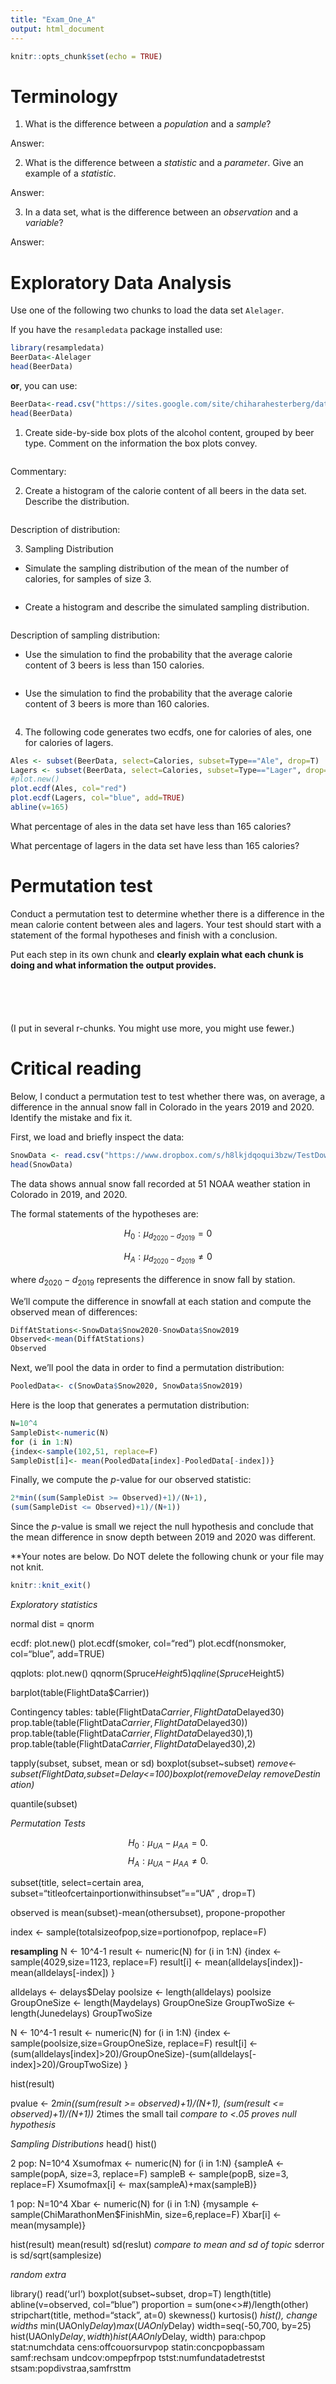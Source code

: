 ```yaml
---
title: "Exam_One_A"
output: html_document
---
```


```r
knitr::opts_chunk$set(echo = TRUE)
```





# Terminology
1. What is the difference between a *population* and a *sample*?

Answer: 


2. What is the difference between a *statistic* and a *parameter*.  Give an example of a *statistic*.

Answer:


3. In a data set, what is the difference between an *observation* and a *variable*?

Answer:



# Exploratory Data Analysis

Use one of the following two chunks to load the data set `Alelager`.

If you have the `resampledata` package installed use:

```r
library(resampledata)
BeerData<-Alelager
head(BeerData)
```

**or**, you can use:

```r
BeerData<-read.csv("https://sites.google.com/site/chiharahesterberg/data2/Alelager.csv")
head(BeerData)
```

1. Create side-by-side box plots of the alcohol content, grouped by beer type. Comment on the information the box plots convey.

```r

```

Commentary: 


2. Create a histogram of the calorie content of all beers in the data set. Describe the distribution.
```r

```

Description of distribution:

3.  Sampling Distribution
*	Simulate the sampling distribution of the mean of the number of calories, for samples of size 3.
		
```r

```



*	Create a histogram and describe the simulated sampling distribution.
		
```r

```


Description of sampling distribution:		
		
*	Use the simulation to find the probability that the average calorie content of 3 beers is less than 150 calories.
		
```r
```
		
* Use the simulation to find the probability that the average calorie content of 3 beers is more than 160 calories.
  
```r
```
  
  
4. The following code generates two ecdfs, one for calories of ales, one for calories of lagers. 
 
```r
Ales <- subset(BeerData, select=Calories, subset=Type=="Ale", drop=T)
Lagers <- subset(BeerData, select=Calories, subset=Type=="Lager", drop=T)
#plot.new()
plot.ecdf(Ales, col="red")
plot.ecdf(Lagers, col="blue", add=TRUE)
abline(v=165)
```

What percentage of ales in the data set have less than 165 calories? 

What percentage of lagers in the data set have less than 165 calories?


# Permutation test

Conduct a permutation test to determine whether there is a difference in the mean calorie content between ales and lagers. Your test should start with a statement of the formal hypotheses and finish with a conclusion.

Put each step in its own chunk and **clearly explain what each chunk is doing and what information the output provides.**

```r

```




```r

```



```r

```


```r

```



```r

```


(I put in several r-chunks.  You might use more, you might use fewer.)


# Critical reading

Below, I conduct a permutation test to test whether there was, on average, a difference in the annual snow fall in Colorado in the years 2019 and 2020.  Identify the mistake and fix it.

First, we load and briefly inspect the data:
```r
SnowData <- read.csv("https://www.dropbox.com/s/h8lkjdqoqui3bzw/TestDownload2.csv?dl=1")
head(SnowData)
```

The data shows annual snow fall recorded at 51 NOAA weather station in Colorado in 2019, and 2020. 


The formal statements of the hypotheses are:

$$H_0: \mu_{d_{2020}-d_{2019}}=0$$

$$H_A: \mu_{d_{2020}-d_{2019}}\neq 0$$

where $d_{2020}-d_{2019}$ represents the difference in snow fall by station. 

We'll compute the difference in snowfall at each station and compute the observed mean of differences:

```r
DiffAtStations<-SnowData$Snow2020-SnowData$Snow2019
Observed<-mean(DiffAtStations)
Observed
```

Next, we'll pool the data in order to find a permutation distribution:

```r
PooledData<- c(SnowData$Snow2020, SnowData$Snow2019)
```

Here is the loop that generates a permutation distribution:


```r
N=10^4
SampleDist<-numeric(N)
for (i in 1:N)
{index<-sample(102,51, replace=F)
SampleDist[i]<- mean(PooledData[index]-PooledData[-index])}
```



Finally, we compute the $p$-value for our observed statistic:

```r
2*min((sum(SampleDist >= Observed)+1)/(N+1),
(sum(SampleDist <= Observed)+1)/(N+1))
```

Since the $p$-value is small we reject the null hypothesis and conclude that the mean difference in snow depth between 2019 and 2020 was different.



**Your notes are below.  Do NOT delete the following chunk or your file may not knit.
```r
knitr::knit_exit()
```


*Exploratory statistics*

normal dist = qnorm

ecdf:
plot.new()
plot.ecdf(smoker, col="red")
plot.ecdf(nonsmoker, col="blue", add=TRUE)

qqplots:
plot.new()
qqnorm(Spruce$Height5)
qqline(Spruce$Height5)

barplot(table(FlightData$Carrier))

Contingency tables:
table(FlightData$Carrier, FlightData$Delayed30)
prop.table(table(FlightData$Carrier, FlightData$Delayed30))
prop.table(table(FlightData$Carrier, FlightData$Delayed30),1)
prop.table(table(FlightData$Carrier, FlightData$Delayed30),2)

tapply(subset, subset, mean or sd)
boxplot(subset~subset) *remove<-subset(FlightData,subset=Delay<=100)boxplot(remove$Delay~remove$Destination)*

quantile(subset)

*Permutation Tests*

$$H_0: \mu_{UA}-\mu_{AA}=0.$$
$$H_A: \mu_{UA}-\mu_{AA}\neq 0.$$

subset(title, select=certain area, subset="titleofcertainportionwithinsubset"=="UA" , drop=T)

observed is mean(subset)-mean(othersubset), propone-propother

index <- sample(totalsizeofpop,size=portionofpop, replace=F)

**resampling**
N <- 10^4-1
result <- numeric(N)
for (i in 1:N)
{index <- sample(4029,size=1123, replace=F)
result[i] <- mean(alldelays[index])-mean(alldelays[-index])
} 

alldelays <- delays$Delay
poolsize <- length(alldelays)
poolsize
GroupOneSize <- length(Maydelays)
GroupOneSize
GroupTwoSize <- length(Junedelays)
GroupTwoSize

N <- 10^4-1
result <- numeric(N)
for (i in 1:N)
{index <- sample(poolsize,size=GroupOneSize, replace=F)
result[i] <- (sum(alldelays[index]>20)/GroupOneSize)-(sum(alldelays[-index]>20)/GroupTwoSize)
} 

hist(result)

pvalue <- 2*min((sum(result >= observed)+1)/(N+1),
(sum(result <= observed)+1)/(N+1)) *2times the small tail
 *compare to <.05 proves null hypothesis*
 
*Sampling Distributions*
head()
hist()

2 pop:
N=10^4
Xsumofmax <- numeric(N)
for (i in 1:N)
{sampleA <- sample(popA, size=3, replace=F)
sampleB <- sample(popB, size=3, replace=F)
Xsumofmax[i] <- max(sampleA)+max(sampleB)}

 1 pop:
 N=10^4
Xbar <- numeric(N)
for (i in 1:N)
  {mysample <- sample(ChiMarathonMen$FinishMin, size=6,replace=F)
  Xbar[i] <- mean(mysample)}

hist(result)
mean(result)
sd(reslut) *compare to mean and sd of topic*
sderror is sd/sqrt(samplesize)

*random extra*

library()
read('url')
boxplot(subset~subset, drop=T)
length(title)
abline(v=observed, col="blue")
proportion = sum(one<>#)/length(other)
stripchart(title, method="stack", at=0)
skewness()
kurtosis()
*hist(), change widths* min(UAOnly$Delay) max(UAOnly$Delay) width=seq(-50,700, by=25)
hist(UAOnly$Delay, width)
hist(AAOnly$Delay, width)
para:chpop
stat:numchdata
cens:offcouorsurvpop
statin:concpopbassam
samf:rechsam
undcov:ompepfrpop
tstst:numfundatadetrestst
stsam:popdivstraa,samfrsttm






